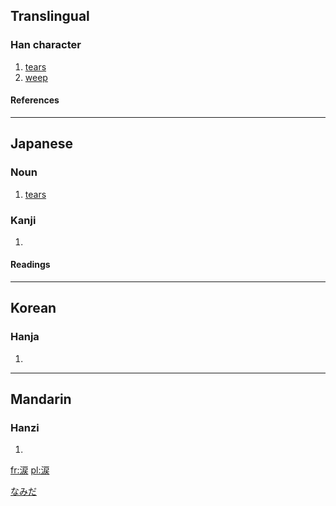 {{see|淚}}

==Translingual==
===Han character===
{{Han char|rn=85|rad=水|as=08|sn=11|four=|canj=水戈尸大 (EISK), 水一尸大 (EMSK)|ids=⿰[[氵]][[戻]]}}
# [[tears]]
# [[weep]]
====References====
{{Han ref|kx=0627.311|dkj=17573|hdz=31634.061|uh=6D99|ud=28057}}

----

==Japanese==
===Noun===
{{ja-noun|k|hira=なみだ|rom=namida}}

# [[tear]]s
[[Category:ja:Bodily fluids|なみだ]]
===Kanji===
{{ja-kanji|grade=c|rs=水08}}
# {{defn|Japanese}} 
====Readings====
{{ja-readings|on=[[るい]] (rui), [[れい]] (rei)|kun=[[なみだ]] (namida)}}

----

==Korean==
===Hanja===
{{ko-hanja|hangeul=루>누|eumhun=|rv=ru>nu|mr=ru>nu|y=lwu>nwu}}
# {{defn|Korean}}

----
==Mandarin==
===Hanzi===
{{cmn-hanzi|pin=[[lèi]] (lei4)|wg=lei<sup>4</sup>}}
# {{defn|Mandarin}}

[[fr:涙]]
[[pl:涙]]